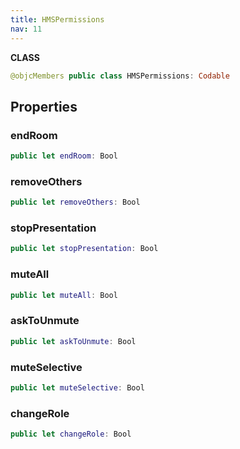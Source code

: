 ```yaml
---
title: HMSPermissions
nav: 11
---
```


**CLASS**

```swift
@objcMembers public class HMSPermissions: Codable
```

## Properties

### endRoom

```swift
public let endRoom: Bool
```

### removeOthers

```swift
public let removeOthers: Bool
```

### stopPresentation

```swift
public let stopPresentation: Bool
```

### muteAll

```swift
public let muteAll: Bool
```

### askToUnmute

```swift
public let askToUnmute: Bool
```

### muteSelective

```swift
public let muteSelective: Bool
```

### changeRole

```swift
public let changeRole: Bool
```
